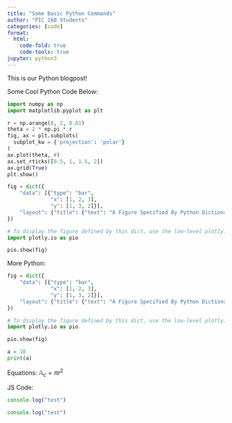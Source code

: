 ```yaml
---
title: "Some Basic Python Commands"
author: "PIC 16B Students"
categories: [code]
format:
  html:
    code-fold: true
    code-tools: true
jupyter: python3
---
```


This is our Python blogpost!

Some Cool Python Code Below:
```python

import numpy as np
import matplotlib.pyplot as plt

r = np.arange(0, 2, 0.01)
theta = 2 * np.pi * r
fig, ax = plt.subplots(
  subplot_kw = {'projection': 'polar'} 
)
ax.plot(theta, r)
ax.set_rticks([0.5, 1, 1.5, 2])
ax.grid(True)
plt.show()

fig = dict({
    "data": [{"type": "bar",
              "x": [1, 2, 3],
              "y": [1, 3, 2]}],
    "layout": {"title": {"text": "A Figure Specified By Python Dictionary"}}
})

# To display the figure defined by this dict, use the low-level plotly.io.show function
import plotly.io as pio

pio.show(fig)
```

More Python:
```python
fig = dict({
    "data": [{"type": "bar",
              "x": [1, 2, 3],
              "y": [1, 3, 2]}],
    "layout": {"title": {"text": "A Figure Specified By Python Dictionary"}}
})

# To display the figure defined by this dict, use the low-level plotly.io.show function
import plotly.io as pio

pio.show(fig)
```


```python

a = 10
print(a)
```


Equations:
$\mathbb{A}_c = \pi r^2$

JS Code:
```javascript

console.log("test")
```

```js

console.log("test")
```